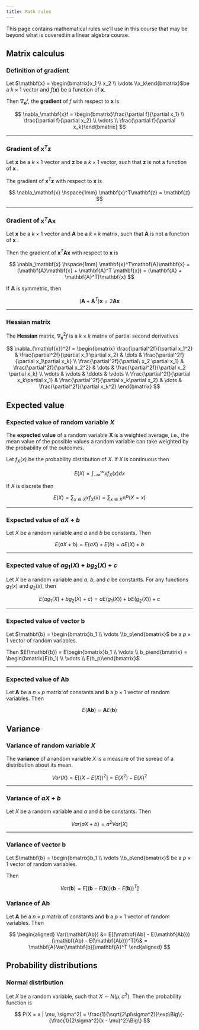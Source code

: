 ```yaml
---
title: Math rules
---
```


This page contains mathematical rules we'll use in this course that may be beyond what is covered in a linear algebra course.

## Matrix calculus

### Definition of gradient

Let $\mathbf{x} = \begin{bmatrix}x_1 \\ x_2 \\ \vdots \\x_k\end{bmatrix}$be a $k \times 1$ vector and $f(\mathbf{x})$ be a function of $\mathbf{x}$.

Then $\nabla_\mathbf{x}f$, the **gradient** of $f$ with respect to $\mathbf{x}$ is

$$
\nabla_\mathbf{x}f = \begin{bmatrix}\frac{\partial f}{\partial x_1} \\ \frac{\partial f}{\partial x_2} \\ \vdots \\ \frac{\partial f}{\partial x_k}\end{bmatrix}
$$

<hr>

### Gradient of $\mathbf{x}^T\mathbf{z}$

Let $\mathbf{x}$ be a $k \times 1$ vector and $\mathbf{z}$ be a $k \times 1$ vector, such that $\mathbf{z}$ is not a function of $\mathbf{x}$ .

The gradient of $\mathbf{x}^T\mathbf{z}$ with respect to $\mathbf{x}$ is

$$
\nabla_\mathbf{x} \hspace{1mm} \mathbf{x}^T\mathbf{z} = \mathbf{z}
$$

<hr>

### Gradient of $\mathbf{x}^T\mathbf{A}\mathbf{x}$

Let $\mathbf{x}$ be a $k \times 1$ vector and $\mathbf{A}$ be a $k \times k$ matrix, such that $\mathbf{A}$ is not a function of $\mathbf{x}$ .

Then the gradient of $\mathbf{x}^T\mathbf{A}\mathbf{x}$ with respect to $\mathbf{x}$ is

$$
\nabla_\mathbf{x} \hspace{1mm} \mathbf{x}^T\mathbf{A}\mathbf{x} = (\mathbf{A}\mathbf{x} + \mathbf{A}^T \mathbf{x}) = (\mathbf{A} + \mathbf{A}^T)\mathbf{x}
$$

If $\mathbf{A}$ is symmetric, then

$$
(\mathbf{A} + \mathbf{A}^T)\mathbf{x} = 2\mathbf{A}\mathbf{x}
$$

<hr>

### Hessian matrix

The **Hessian** matrix, $\nabla_\mathbf{x}^2f$ is a $k \times k$ matrix of partial second derivatives

$$
\nabla_{\mathbf{x}}^2f = \begin{bmatrix} \frac{\partial^2f}{\partial x_1^2} & \frac{\partial^2f}{\partial x_1 \partial x_2} & \dots & \frac{\partial^2f}{\partial x_1\partial x_k} \\ 
\frac{\partial^2f}{\partial\ x_2 \partial x_1} & \frac{\partial^2f}{\partial x_2^2} & \dots & \frac{\partial^2f}{\partial x_2 \partial x_k} \\
\vdots & \vdots & \ddots & \vdots \\ 
\frac{\partial^2f}{\partial x_k\partial x_1} & \frac{\partial^2f}{\partial x_k\partial x_2} & \dots & \frac{\partial^2f}{\partial x_k^2} \end{bmatrix}
$$

## Expected value

### Expected value of random variable $X$

The **expected value** of a random variable $\mathbf{X}$ is a weighted average, i.e., the mean value of the possible values a random variable can take weighted by the probability of the outcomes.

Let $f_X(x)$ be the probability distribution of $X$. If $X$ is continuous then

$$
E(X) = \int_{-\infty}^{\infty}xf_X(x)dx
$$

If $X$ is discrete then

$$
E(X) = \sum_{x \in X}xf_X(x) = \sum_{x\in X}xP(X = x)
$$

<hr>

### Expected value of $aX + b$

Let $X$ be a random variable and $a$ and $b$ be constants. Then

$$
E(aX + b) = E(aX) + E(b) = aE(X) + b
$$

<hr>

### Expected value of $a g_1(X) + bg_2(X) + c$

Let $X$ be a random variable and $a$, $b$, and $c$ be constants. For any functions $g_1(x)$ and $g_2(x)$, then

$$E(ag_1(X) + bg_2(X) + c) = aE(g_1(X)) + bE(g_2(X)) + c$$

<hr>

### Expected value of vector $\mathbf{b}$

Let $\mathbf{b} = \begin{bmatrix}b_1 \\ \vdots \\b_p\end{bmatrix}$ be a $p \times 1$ vector of random variables.

Then $E(\mathbf{b}) = E\begin{bmatrix}b_1 \\ \vdots \\ b_p\end{bmatrix} = \begin{bmatrix}E(b_1) \\ \vdots \\ E(b_p)\end{bmatrix}$

<hr>

### Expected value of $\mathbf{Ab}$

Let $\mathbf{A}$ be a $n \times p$ matrix of constants and $\mathbf{b}$ a $p \times 1$ vector of random variables. Then

$$
E(\mathbf{Ab}) = \mathbf{A}E(\mathbf{b})
$$

## Variance

### Variance of random variable $X$

The **variance** of a random variable $X$ is a measure of the spread of a distribution about its mean.

$$
Var(X) = E[(X - E(X))^2] = E(X^2) - E(X)^2
$$

<hr>

### Variance of $aX + b$

Let $X$ be a random variable and $a$ and $b$ be constants. Then

$$
Var(aX + b) = a^2Var(X) 
$$

<hr>

### Variance of vector $\mathbf{b}$

Let $\mathbf{b} = \begin{bmatrix}b_1 \\ \vdots \\b_p\end{bmatrix}$ be a $p \times 1$ vector of random variables.

Then

$$
Var(\mathbf{b}) = E[(\mathbf{b} - E(\mathbf{b}))(\mathbf{b} - E(\mathbf{b}))^T]
$$

<!--# Can add in the drop-down the resulting matrix-->

### Variance of $\mathbf{Ab}$

Let $\mathbf{A}$ be a $n \times p$ matrix of constants and $\mathbf{b}$ a $p \times 1$ vector of random variables. Then

$$
\begin{aligned}
Var(\mathbf{Ab}) &= E[(\mathbf{Ab} - E(\mathbf{Ab}))(\mathbf{Ab} - E(\mathbf{Ab}))^T]\\& = \mathbf{A}Var(\mathbf{b})\mathbf{A}^T
\end{aligned}
$$

## Probability distributions

### Normal distribution

Let $X$ be a random variable, such that $X \sim N(\mu, \sigma^2)$. Then the probability function is

$$
P(X = x | \mu, \sigma^2) = \frac{1}{\sqrt{2\pi\sigma^2}}\exp\Big\{-{\frac{1}{2\sigma^2}(x - \mu)^2}\Big\}
$$
